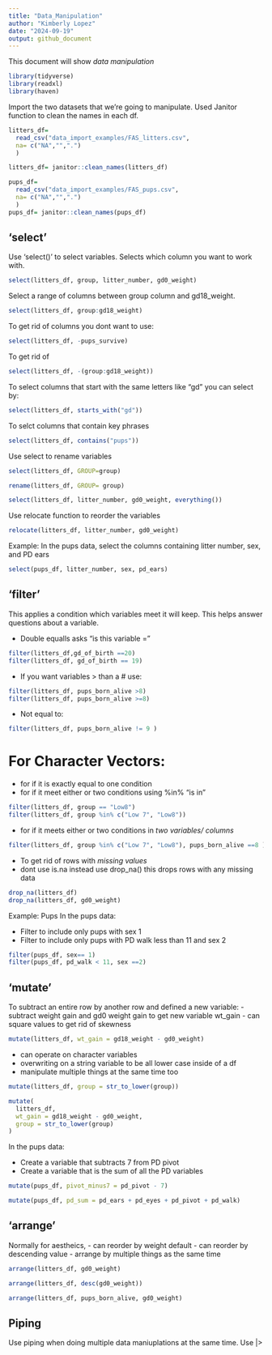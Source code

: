 ```yaml
---
title: "Data_Manipulation"
author: "Kimberly Lopez"
date: "2024-09-19"
output: github_document
---
```

This document will show *data manipulation*



```r
library(tidyverse)
library(readxl)
library(haven)
```

Import the two datasets that we're going to manipulate. Used Janitor function to clean the names in each df. 

```r
litters_df= 
  read_csv("data_import_examples/FAS_litters.csv",
  na= c("NA","",".")
  )

litters_df= janitor::clean_names(litters_df)

pups_df= 
  read_csv("data_import_examples/FAS_pups.csv",
  na= c("NA","",".")
  ) 
pups_df= janitor::clean_names(pups_df)

```

## 'select' 

Use 'select()' to select variables. Selects which column you want to work with.

```r
select(litters_df, group, litter_number, gd0_weight)

```

Select a range of columns between group column and gd18_weight. 

```r
select(litters_df, group:gd18_weight)
```

To get rid of columns you dont want to use: 
```r
select(litters_df, -pups_survive) 
```

To get rid of 
```r
select(litters_df, -(group:gd18_weight))
```

To select columns that start with the same letters like "gd" you can select by:
```r
select(litters_df, starts_with("gd"))
```

To selct columns that contain key phrases 
```r
select(litters_df, contains("pups"))
```
Use select to rename variables
```r
select(litters_df, GROUP=group)

rename(litters_df, GROUP= group) 

select(litters_df, litter_number, gd0_weight, everything())

```

Use relocate function to reorder the variables 
```r
relocate(litters_df, litter_number, gd0_weight)
```
Example: In the pups data, select the columns containing litter number, sex, and PD ears
```r
select(pups_df, litter_number, sex, pd_ears)
```


## 'filter'

This applies a condition which variables meet it will keep. This helps answer questions about a variable. 

- Double equalls asks "is this variable =" 
```r
filter(litters_df,gd_of_birth ==20)
filter(litters_df, gd_of_birth == 19)
```

- If you want variables > than a # use: 
```r
filter(litters_df, pups_born_alive >8)
filter(litters_df, pups_born_alive >=8)
```

- Not equal to: 
```r
filter(litters_df, pups_born_alive != 9 )
```

# For Character Vectors: 
 - for if it is exactly equal to one condition 
  - for if it meet either or two conditions using %in% "is in"

```r
filter(litters_df, group == "Low8")
filter(litters_df, group %in% c("Low 7", "Low8"))
```

- for if it meets either or two conditions in *two variables/ columns* 
```r
filter(litters_df, group %in% c("Low 7", "Low8"), pups_born_alive ==8 )
```

- To get rid of rows with *missing values* 
- dont use is.na instead use drop_na() this drops rows with any missing data 

```r

drop_na(litters_df)
drop_na(litters_df, gd0_weight)
```
Example: Pups 
In the pups data:

- Filter to include only pups with sex 1
- Filter to include only pups with PD walk less than 11 and sex 2
```r
filter(pups_df, sex== 1)
filter(pups_df, pd_walk < 11, sex ==2)
```


## 'mutate'

To subtract an entire row by another row and defined a new variable: 
- subtract weight gain and gd0 weight gain to get new variable wt_gain
- can square values to get rid of skewness

```r
mutate(litters_df, wt_gain = gd18_weight - gd0_weight)

```
 
 - can operate on character variables 
 - overwriting on a string variable to be all lower case inside of a df 
 - manipulate multiple things at the same time too
 
```r
mutate(litters_df, group = str_to_lower(group))

mutate(
  litters_df, 
  wt_gain = gd18_weight - gd0_weight, 
  group = str_to_lower(group)
)
```
 
 In the pups data:

- Create a variable that subtracts 7 from PD pivot
- Create a variable that is the sum of all the PD variables
```r
mutate(pups_df, pivot_minus7 = pd_pivot - 7)

mutate(pups_df, pd_sum = pd_ears + pd_eyes + pd_pivot + pd_walk)
```

## 'arrange' 

Normally for aestheics, 
- can reorder by weight default 
- can reorder by descending value 
- arrange by multiple things as the same time 
```r

arrange(litters_df, gd0_weight)

arrange(litters_df, desc(gd0_weight))

arrange(litters_df, pups_born_alive, gd0_weight)
```
## Piping 

Use piping when doing multiple data maniuplations at the same time. Use |>


